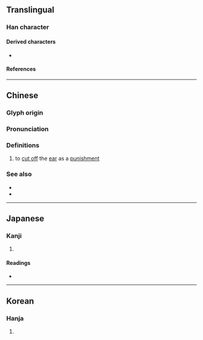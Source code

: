 {{character info}}
==Translingual==

===Han character===
{{Han char|rn=18|rad=刀|as=06|sn=8|four=12400|canj=SJLN|ids=⿰耳刂}}

====Derived characters====
* {{l|mul|[[𠗜]]}}

====References====
{{Han ref|kx=0139.010|dkj=01960|dj=0315.090|hdz=10332.140|uh=5235}}

----

==Chinese==
{{zh-forms}}

===Glyph origin===
{{Han etym}}

===Pronunciation===
{{zh-pron
|m=èr
|c=ji6
|mc=y
|oc=y
|cat=v
}}

===Definitions===
{{zh-hanzi}}

# {{lb|zh|historical}} to [[cut off]] the [[ear]] as a [[punishment]]

===See also===
* {{zh-l|馘}}
* {{zh-l|劓}}

{{zh-cat|Amputation}}

----

==Japanese==

===Kanji===
{{ja-kanji|grade=|rs=刀06}}

# {{rfdef|ja|sort=刀06}}

====Readings====
* {{ja-readings|on=じ,に,げい|kun=みみきり}}

----

==Korean==

===Hanja===
{{ko-hanja|이}}

# {{rfdef|ko|sort=刀06}}